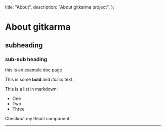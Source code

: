 
  title: "About",
  description: "About gitkarma project",
};

# About gitkarma

## subheading

### sub-sub heading

this is an example doc page

This is some **bold** and _italics_ text.

This is a list in markdown:

- One
- Two
- Three

Checkout my React component:

<hr />
